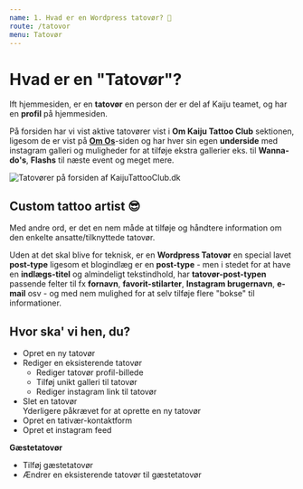 ```yaml
---
name: 1. Hvad er en Wordpress tatovør? 🤔
route: /tatovor
menu: Tatovør
---
```


# Hvad er en "Tatovør"?
Ift hjemmesiden, er en **tatovør** en person der er del af Kaiju teamet, og har en **profil** på hjemmesiden. 

På forsiden har vi vist aktive tatovører vist i **Om Kaiju Tattoo Club** sektionen, ligesom de er vist på **[Om Os](https://kaijutattooclub.dk/om-kaiju-tattoo-club)**-siden og har hver sin egen **underside** med instagram galleri og muligheder for at tilføje ekstra gallerier eks. til **Wanna-do's**, **Flashs** til næste event og meget mere.

![Tatovører på forsiden af KaijuTattooClub.dk](./tatovor.png)

## Custom tattoo artist 😎
Med andre ord, er det en nem måde at tilføje og håndtere information om den enkelte ansatte/tilknyttede tatovør.

Uden at det skal blive for teknisk, er en **Wordpress Tatovør** en special lavet **post-type** ligesom et blogindlæg er en **post-type** - men i stedet for at have en **indlægs-titel** og almindeligt tekstindhold, har **tatovør-post-typen** passende felter til fx **fornavn**, **favorit-stilarter**, **Instagram brugernavn**, **e-mail** osv - og med nem mulighed for at selv tilføje flere "bokse" til informationer.

## Hvor ska' vi hen, du?
- Opret en ny tatovør  
- Rediger en eksisterende tatovør 
  - Rediger tatovør profil-billede
  - Tilføj unikt galleri til tatovør
  - Rediger instagram link til tatovør
- Slet en tatovør  
Yderligere påkrævet for at oprette en ny tatovør
- Opret en tativær-kontaktform
- Opret et instagram feed

**Gæstetatovør**
- Tilføj gæstetatovør
- Ændrer en eksisterende tatovør til gæstetatovør
